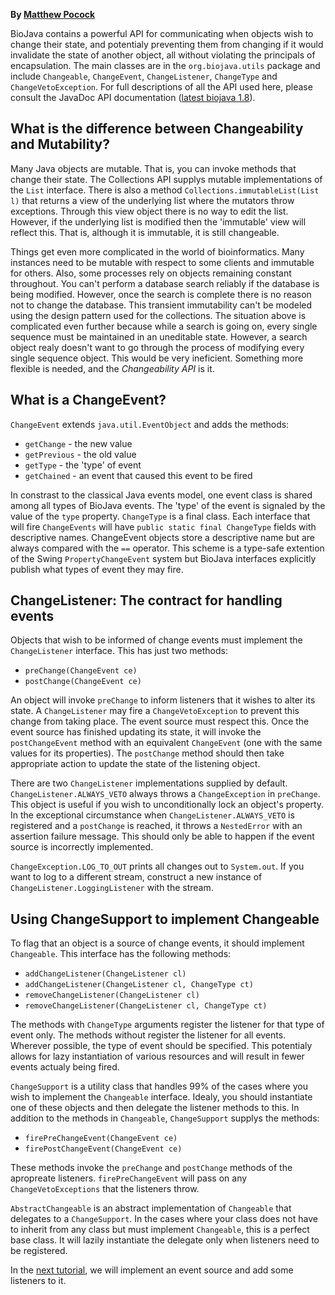 '''By [mailto:mrp@sanger.ac.uk Matthew Pocock]'''

BioJava contains a powerful API for communicating when objects wish to change their state, and potentialy preventing them from changing if it would invalidate the state of another object, all without violating the principals of encapsulation. The main classes are in the <code>org.biojava.utils</code> package and include <code>Changeable</code>, <code>ChangeEvent</code>, <code>ChangeListener</code>, <code>ChangeType</code> and <code>ChangeVetoException</code>. For full descriptions of all the API used here, please consult the JavaDoc API documentation ([http://www.biojava.org/docs/api1.8/ latest biojava 1.8]). 


== What is the difference between Changeability and Mutability? ==

Many Java objects are mutable. That is, you can invoke methods that change their state. The Collections API supplys mutable implementations of the <code>List</code> interface. There is also a method <code>Collections.immutableList(List l)</code> that returns a view of the underlying list where the mutators throw exceptions. Through this view object there is no way to edit the list. However, if the underlying list is modified then the 'immutable' view will reflect this. That is, although it is immutable, it is still changeable. 

Things get even more complicated in the world of bioinformatics. Many instances need to be mutable with respect to some clients and immutable for others. Also, some processes rely on objects remaining constant throughout. You can't perform a database search reliably if the database is being modified. However, once the search is complete there is no reason not to change the database. This transient immutability can't be modeled using the design pattern used for the collections. The situation above is complicated even further because while a search is going on, every single sequence must be maintained in an uneditable state. However, a search object realy doesn't want to go through the process of modifying every single sequence object. This would be very ineficient. Something more flexible is needed, and the ''Changeability API'' is it.

== What is a ChangeEvent? ==

<code>ChangeEvent</code> extends <code>java.util.EventObject</code> and adds the methods: 

* <code>getChange</code> - the new value 
* <code>getPrevious</code> - the old value 
* <code>getType</code> - the 'type' of event 
* <code>getChained</code> - an event that caused this event to be fired 

In constrast to the classical Java events model, one event class is shared among all types of BioJava events. The 'type' of the event is signaled by the value of the <code>type</code> property. <code>ChangeType</code> is a final class. Each interface that will fire <code>ChangeEvents</code> will have <code>public static final ChangeType</code> fields with descriptive names. ChangeEvent objects store a descriptive name but are always compared with the <code>==</code> operator. This scheme is a type-safe extention of the Swing <code>PropertyChangeEvent</code> system but BioJava interfaces explicitly publish what types of event they may fire.

== ChangeListener: The contract for handling events ==

Objects that wish to be informed of change events must implement the <code>ChangeListener</code> interface. This has just two methods: 

* <code>preChange(ChangeEvent ce)</code> 
* <code>postChange(ChangeEvent ce)</code> 

An object will invoke <code>preChange</code> to inform listeners that it wishes to alter its state. A <code>ChangeListener</code> may fire a <code>ChangeVetoException</code> to prevent this change from taking place. The event source must respect this. Once the event source has finished updating its state, it will invoke the <code>postChangeEvent</code> method with an equivalent <code>ChangeEvent</code> (one with the same values for its properties). The <code>postChange</code> method should then take appropriate action to update the state of the listening object. 

There are two <code>ChangeListener</code> implementations supplied by default. <code>ChangeListener.ALWAYS_VETO</code> always throws a <code>ChangeException</code> in <code>preChange</code>. This object is useful if you wish to unconditionally lock an object's property. In the exceptional circumstance when <code>ChangeListener.ALWAYS_VETO</code> is registered and a <code>postChange</code> is reached, it throws a <code>NestedError</code> with an assertion failure message. This should only be able to happen if the event source is incorrectly implemented. 

<code>ChangeException.LOG_TO_OUT</code> prints all changes out to <code>System.out</code>. If you want to log to a different stream, construct a new instance of <code>ChangeListener.LoggingListener</code> with the stream.

== Using ChangeSupport to implement Changeable ==

To flag that an object is a source of change events, it should implement <code>Changeable</code>. This interface has the following methods: 

* <code>addChangeListener(ChangeListener cl)</code> 
* <code>addChangeListener(ChangeListener cl, ChangeType ct)</code> 
* <code>removeChangeListener(ChangeListener cl)</code> 
* <code>removeChangeListener(ChangeListener cl, ChangeType ct)</code> 

The methods with <code>ChangeType</code> arguments register the listener for that type of event only. The methods without register the listener for all events. Wherever possible, the type of event should be specified. This potentialy allows for lazy instantiation of various resources and will result in fewer events actualy being fired.

<code>ChangeSupport</code> is a utility class that handles 99% of the cases where you wish to implement the <code>Changeable</code> interface. Idealy, you should instantiate one of these objects and then delegate the listener methods to this. In addition to the methods in <code>Changeable</code>, <code>ChangeSupport</code> supplys the methods: 

* <code>firePreChangeEvent(ChangeEvent ce)</code>
* <code>firePostChangeEvent(ChangeEvent ce)</code> 

These methods invoke the <code>preChange</code> and <code>postChange</code> methods of the apropreate listeners. <code>firePreChangeEvent</code> will pass on any <code>ChangeVetoExceptions</code> that the listeners throw. 

<code>AbstractChangeable</code> is an abstract implementation of <code>Changeable</code> that delegates to a <code>ChangeSupport</code>. In the cases where your class does not have to inherit from any class but must implement <code>Changeable</code>, this is a perfect base class. It will lazily instantiate the delegate only when listeners need to be registered. 

In the [[BioJava:Tutorial:ChangeEvent_example_using_Distribution_objects|next tutorial]], we will implement an event source and add some listeners to it. 

{{Tutorial:Footer}}